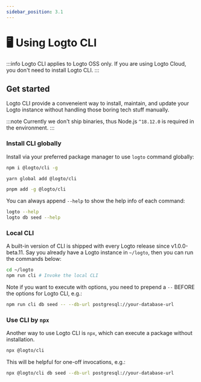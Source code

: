 ```yaml
---
sidebar_position: 3.1
---
```



# 🖥 Using Logto CLI

:::info
Logto CLI applies to Logto OSS only. If you are using Logto Cloud, you don't need to install Logto CLI.
:::

## Get started

Logto CLI provide a conveneient way to install, maintain, and update your Logto instance without handling those boring tech stuff manually.

:::note
Currently we don't ship binaries, thus Node.js `^18.12.0` is required in the environment.
:::

### Install CLI globally

Install via your preferred package manager to use `logto` command globally:

<Tabs>

  <TabItem value="npm" label="npm">

```bash
npm i @logto/cli -g
```

  </TabItem>
  <TabItem value="yarn" label="Yarn">

```bash
yarn global add @logto/cli
```

  </TabItem>
  <TabItem value="pnpm" label="pnpm">

```bash
pnpm add -g @logto/cli
```

  </TabItem>

</Tabs>

You can always append `--help` to show the help info of each command:

```bash
logto --help
logto db seed --help
```

### Local CLI

A built-in version of CLI is shipped with every Logto release since v1.0.0-beta.11. Say you already have a Logto instance in `~/logto`, then you can run the commands below:

```bash
cd ~/logto
npm run cli # Invoke the local CLI
```

Note if you want to execute with options, you need to prepend a `--` BEFORE the options for Logto CLI, e.g.:

```bash
npm run cli db seed -- --db-url postgresql://your-database-url
```

### Use CLI by `npx`

Another way to use Logto CLI is `npx`, which can execute a package without installation.

```bash
npx @logto/cli
```

This will be helpful for one-off invocations, e.g.:

```bash
npx @logto/cli db seed --db-url postgresql://your-database-url
```
